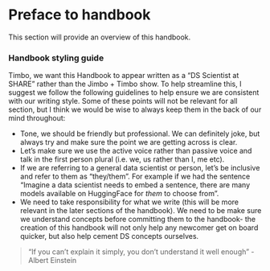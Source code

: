 # Preface to handbook {.unnumbered}

This section will provide an overview of this handbook.

### Handbook styling guide

Timbo, we want this Handbook to appear written as a "DS Scientist at SHARE" rather than the Jimbo + Timbo show. To help streamline this, I suggest we follow the following guidelines to help ensure we are consistent with our writing style. Some of these points will not be relevant for all section, but I think we would be wise to always keep them in the back of our mind throughout:

-   Tone, we should be friendly but professional. We can definitely joke, but always try and make sure the point we are getting across is clear.
-   Let's make sure we use the active voice rather than passive voice and talk in the first person plural (i.e. we, us rather than I, me etc).
-   If we are referring to a general data scientist or person, let's be inclusive and refer to them as "they/them". For example if we had the sentence "Imagine a data scientist needs to embed a sentence, there are many models available on HuggingFace for *them* to choose from".
-   We need to take responsibility for what we write (this will be more relevant in the later sections of the handbook). We need to be make sure we understand concepts before committing them to the handbook- the creation of this handbook will not only help any newcomer get on board quicker, but also help cement DS concepts ourselves.

> "If you can't explain it simply, you don't understand it well enough" - Albert Einstein
